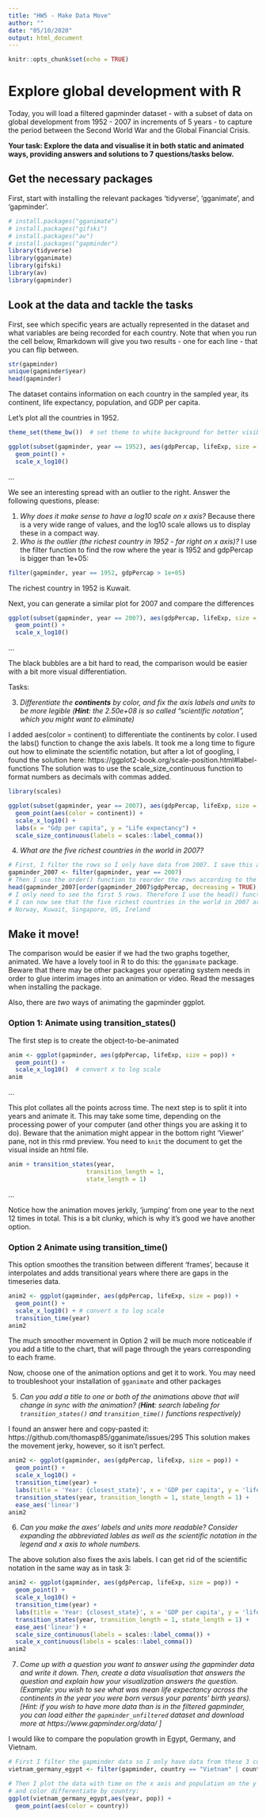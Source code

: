 ---
title: "HW5 - Make Data Move"
author: ""
date: "05/10/2020"
output: html_document
---

```{r setup, include=FALSE}
knitr::opts_chunk$set(echo = TRUE)
```

#  Explore global development with R
Today, you will load a filtered gapminder dataset -  with a subset of data on global development from 1952 - 2007 in increments of 5 years - to capture the period between the Second World War and the Global Financial Crisis. 

**Your task: Explore the data and visualise it in both static and animated ways, providing answers and solutions to 7 questions/tasks below.**

## Get the necessary packages
First, start with installing the relevant packages 'tidyverse', 'gganimate', and 'gapminder'.

```{r libraries, echo = FALSE}
# install.packages("gganimate")
# install.packages("gifski")
# install.packages("av")
# install.packages("gapminder")
library(tidyverse)
library(gganimate)
library(gifski)
library(av)
library(gapminder)
```

## Look at the data and tackle the tasks
First, see which specific years are actually represented in the dataset and what variables are being recorded for each country. Note that when you run the cell below, Rmarkdown will give you two results - one for each line - that you can flip between.
```{r}
str(gapminder)
unique(gapminder$year)
head(gapminder)
```

The dataset contains information on each country in the sampled year, its continent, life expectancy, population, and GDP per capita.

Let's plot all the countries in 1952.
```{r 1957}
theme_set(theme_bw())  # set theme to white background for better visibility

ggplot(subset(gapminder, year == 1952), aes(gdpPercap, lifeExp, size = pop)) +
  geom_point() +
  scale_x_log10() 
```

...

We see an interesting spread with an outlier to the right. Answer the following questions, please:


1. *Why does it make sense to have a log10 scale on x axis?*
Because there is a very wide range of values, and the log10 scale allows us to display these in a compact way.
2. *Who is the outlier (the richest country in 1952 - far right on x axis)?* 
I use the filter function to find the row where the year is 1952 and gdpPercap is bigger than 1e+05:
```{r}
filter(gapminder, year == 1952, gdpPercap > 1e+05)
```
The richest country in 1952 is Kuwait.

Next, you can generate a similar plot for 2007 and compare the differences
```{r 2007}
ggplot(subset(gapminder, year == 2007), aes(gdpPercap, lifeExp, size = pop)) +
  geom_point() +
  scale_x_log10() 
```

...

The black bubbles are a bit hard to read, the comparison would be easier with a bit more visual differentiation.

Tasks:

3. *Differentiate the **continents** by color, and fix the axis labels and units to be more legible (**Hint**: the 2.50e+08 is so called "scientific notation", which you might want to eliminate)*

I added aes(color = continent) to differentiate the continents by color.
I used the labs() function to change the axis labels.
It took me a long time to figure out how to eliminate the scientific notation, but after a lot of googling, I found the solution here: https://ggplot2-book.org/scale-position.html#label-functions
The solution was to use the scale_size_continuous function to format numbers as decimals with commas added.
```{r}
library(scales)

ggplot(subset(gapminder, year == 2007), aes(gdpPercap, lifeExp, size = pop)) +
  geom_point(aes(color = continent)) +
  scale_x_log10() +
  labs(x = "Gdp per capita", y = "Life expectancy") +
  scale_size_continuous(labels = scales::label_comma())
```

4. *What are the five richest countries in the world in 2007?*
```{r}
# First, I filter the rows so I only have data from 2007. I save this as a digital object:
gapminder_2007 <- filter(gapminder, year == 2007)
# Then I use the order() function to reorder the rows according to the size of gdpPercap:
head(gapminder_2007[order(gapminder_2007$gdpPercap, decreasing = TRUE),])
# I only need to see the first 5 rows. Therefore I use the head() function.
# I can now see that the five richest countries in the world in 2007 are: 
# Norway, Kuwait, Singapore, US, Ireland
```




##  Make it move!

The comparison would be easier if we had the two graphs together, animated. We have a lovely tool in R to do this: the `gganimate` package. Beware that there may be other packages your operating system needs in order to glue interim images into an animation or video. Read the messages when installing the package.

Also, there are *two* ways of animating the gapminder ggplot.

### Option 1: Animate using transition_states() 

The first step is to create the object-to-be-animated
```{r anim1 start}
anim <- ggplot(gapminder, aes(gdpPercap, lifeExp, size = pop)) +
  geom_point() +
  scale_x_log10()  # convert x to log scale
anim
```

...

This plot collates all the points across time. The next step is to split it into years and animate it. This may take some time, depending on the processing power of your computer (and other things you are asking it to do). Beware that the animation might appear in the bottom right 'Viewer' pane, not in this rmd preview. You need to `knit` the document to get the visual inside an html file.

```{r anim1}
anim + transition_states(year, 
                      transition_length = 1,
                      state_length = 1)

```
...

Notice how the animation moves jerkily, 'jumping' from one year to the next 12 times in total. This is a bit clunky, which is why it's good we have another option. 


### Option 2 Animate using transition_time()
This option smoothes the transition between different 'frames', because it interpolates and adds transitional years where there are gaps in the timeseries data.

```{r anim2}
anim2 <- ggplot(gapminder, aes(gdpPercap, lifeExp, size = pop)) +
  geom_point() +
  scale_x_log10() + # convert x to log scale
  transition_time(year)
anim2
```

The much smoother movement in Option 2 will be much more noticeable if you add a title to the chart, that will page through the years corresponding to each frame.

Now, choose one of the animation options and get it to work. You may need to troubleshoot your installation of `gganimate` and other packages 


5. *Can you add a title to one or both of the animations above that will change* 
 *in sync with the animation?* *(**Hint**: search labeling for `transition_states()` and `transition_time()` functions respectively)*

 I found an answer here and copy-pasted it:
 https://github.com/thomasp85/gganimate/issues/295 
 This solution makes the movement jerky, however, so it isn't perfect.
```{r}
anim2 <- ggplot(gapminder, aes(gdpPercap, lifeExp, size = pop)) +
  geom_point() +
  scale_x_log10() + 
  transition_time(year) +
  labs(title = 'Year: {closest_state}', x = 'GDP per capita', y = 'life expectancy (years)') +
  transition_states(year, transition_length = 1, state_length = 1) +
  ease_aes('linear')
anim2
```
6. *Can you make the axes' labels and units more readable? Consider expanding the abbreviated lables as well as the scientific notation in the legend and x axis to whole numbers.*
 
 The above solution also fixes the axis labels. 
 I can get rid of the scientific notation in the same way as in task 3:
```{r}
anim2 <- ggplot(gapminder, aes(gdpPercap, lifeExp, size = pop)) +
  geom_point() +
  scale_x_log10() + 
  transition_time(year) +
  labs(title = 'Year: {closest_state}', x = 'GDP per capita', y = 'life expectancy (years)') +
  transition_states(year, transition_length = 1, state_length = 1) +
  ease_aes('linear') +
  scale_size_continuous(labels = scales::label_comma()) +
  scale_x_continuous(labels = scales::label_comma())
anim2
```
 





7. *Come up with a question you want to answer using the gapminder data and write it down. Then, create a data visualisation that answers the question and explain how your visualization answers the question. (Example: you wish to see what was mean life expectancy across the continents in the year you were born versus your parents' birth years). [Hint: if you wish to have more data than is in the filtered gapminder, you can load either the `gapminder_unfiltered` dataset and download more at https://www.gapminder.org/data/ ]*

I would like to compare the population growth in Egypt, Germany, and Vietnam.
```{r}
# First I filter the gapminder data so I only have data from these 3 countries:
vietnam_germany_egypt <- filter(gapminder, country == "Vietnam" | country == "Germany" | country == "Egypt")

# Then I plot the data with time on the x axis and population on the y axis
# and color differentiate by country:
ggplot(vietnam_germany_egypt,aes(year, pop)) +
  geom_point(aes(color = country))
```





